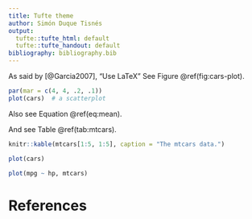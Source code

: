 ```yaml
---
title: Tufte theme
author: Simón Duque Tisnés
output:
  tufte::tufte_html: default
  tufte::tufte_handout: default
bibliography: bibliography.bib  
---
```

As said by [@Garcia2007], "Use LaTeX"
See Figure \@ref(fig:cars-plot).

```r
par(mar = c(4, 4, .2, .1))
plot(cars)  # a scatterplot
```

Also see Equation \@ref(eq:mean).

\begin{equation}
\bar{X} = \frac{\sum_{i=1}^n X_i}{n} (\#eq:mean)
\end{equation}

And see Table \@ref(tab:mtcars).

```r
knitr::kable(mtcars[1:5, 1:5], caption = "The mtcars data.")
```

```r
plot(cars)
```

```r
plot(mpg ~ hp, mtcars)
```

# References